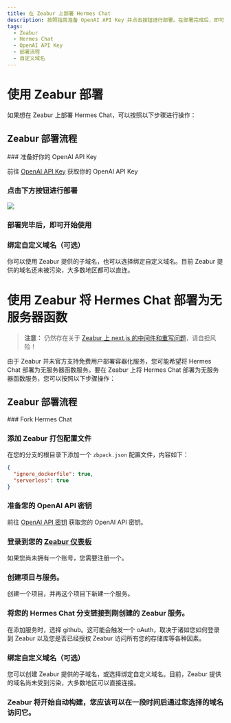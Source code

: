 ```yaml
---
title: 在 Zeabur 上部署 Hermes Chat
description: 按照指南准备 OpenAI API Key 并点击按钮进行部署。在部署完成后，即可开始使用 Hermes Chat 并选择是否绑定自定义域名。
tags:
  - Zeabur
  - Hermes Chat
  - OpenAI API Key
  - 部署流程
  - 自定义域名
---
```


# 使用 Zeabur 部署

如果想在 Zeabur 上部署 Hermes Chat，可以按照以下步骤进行操作：

## Zeabur 部署流程

<Steps>
  ### 准备好你的 OpenAI API Key

  前往 [OpenAI API Key](https://platform.openai.com/account/api-keys) 获取你的 OpenAI API Key

  ### 点击下方按钮进行部署

  [![][deploy-button-image]][deploy-link]

  ### 部署完毕后，即可开始使用

  ### 绑定自定义域名（可选）

  你可以使用 Zeabur 提供的子域名，也可以选择绑定自定义域名。目前 Zeabur 提供的域名还未被污染，大多数地区都可以直连。
</Steps>

# 使用 Zeabur 将 Hermes Chat 部署为无服务器函数

> **注意：** 仍然存在关于 [Zeabur 上 next.js 的中间件和重写问题](https://github.com/hermeslabs/lobe-chat/pull/2775?notification_referrer_id=NT_kwDOAdi2DrQxMDkyODQ4MDc2NTozMDk3OTU5OA#issuecomment-2146713899)，请自担风险！

由于 Zeabur 并未官方支持免费用户部署容器化服务，您可能希望将 Hermes Chat 部署为无服务器函数服务。要在 Zeabur 上将 Hermes Chat 部署为无服务器函数服务，您可以按照以下步骤操作：

## Zeabur 部署流程

<Steps>
  ### Fork Hermes Chat

  ### 添加 Zeabur 打包配置文件

  在您的分支的根目录下添加一个 `zbpack.json` 配置文件，内容如下：

  ```json
  {
    "ignore_dockerfile": true,
    "serverless": true
  }
  ```

  ### 准备您的 OpenAI API 密钥

  前往 [OpenAI API 密钥](https://platform.openai.com/account/api-keys) 获取您的 OpenAI API 密钥。

  ### 登录到您的 [Zeabur 仪表板](https://dash.zeabur.com)

  如果您尚未拥有一个账号，您需要注册一个。

  ### 创建项目与服务。

  创建一个项目，并再这个项目下新建一个服务。

  ### 将您的 Hermes Chat 分支链接到刚创建的 Zeabur 服务。

  在添加服务时，选择 github。这可能会触发一个 oAuth，取决于诸如您如何登录到 Zeabur 以及您是否已经授权 Zeabur 访问所有您的存储库等各种因素。

  ### 绑定自定义域名（可选）

  您可以创建 Zeabur 提供的子域名，或选择绑定自定义域名。目前，Zeabur 提供的域名尚未受到污染，大多数地区可以直接连接。

  ### Zeabur 将开始自动构建，您应该可以在一段时间后通过您选择的域名访问它。
</Steps>

[deploy-button-image]: https://zeabur.com/button.svg
[deploy-link]: https://zeabur.com/templates/VZGGTI
